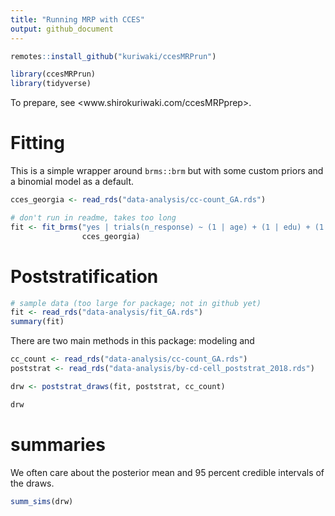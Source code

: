 ```yaml
---
title: "Running MRP with CCES"
output: github_document
---
```


```r
remotes::install_github("kuriwaki/ccesMRPrun")
```


```r
library(ccesMRPrun)
library(tidyverse)
```




To prepare, see <www.shirokuriwaki.com/ccesMRPprep>. 

# Fitting

This is a simple wrapper around `brms::brm` but with some custom priors and a binomial model as a default.

```r
cces_georgia <- read_rds("data-analysis/cc-count_GA.rds")

# don't run in readme, takes too long
fit <- fit_brms("yes | trials(n_response) ~ (1 | age) + (1 | edu) + (1 | cd)",
                cces_georgia)
```



# Poststratification

```r
# sample data (too large for package; not in github yet)
fit <- read_rds("data-analysis/fit_GA.rds")
summary(fit)
```

There are two main methods in this package: modeling and 

```r
cc_count <- read_rds("data-analysis/cc-count_GA.rds")
poststrat <- read_rds("data-analysis/by-cd-cell_poststrat_2018.rds")

drw <- poststrat_draws(fit, poststrat, cc_count)

drw
```

# summaries

We often care about the posterior mean and 95 percent credible intervals of the draws. 

```r
summ_sims(drw)
```

